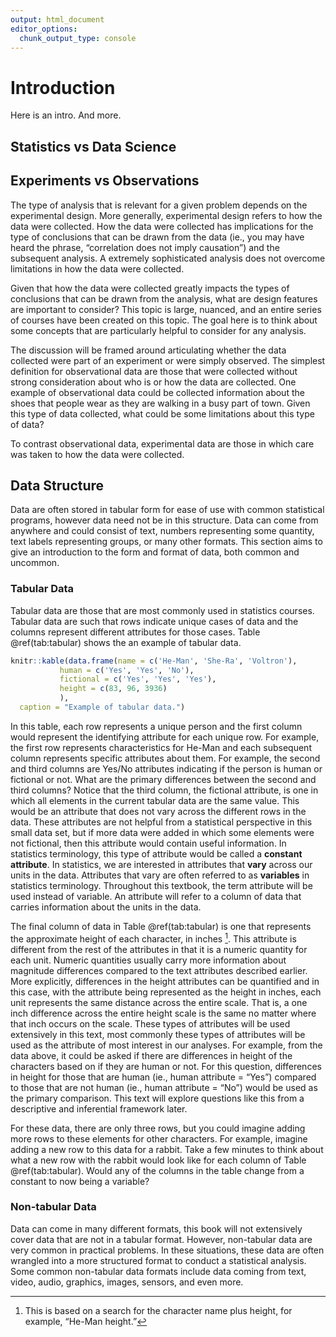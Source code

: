 ```yaml
---
output: html_document
editor_options: 
  chunk_output_type: console
---
```

# Introduction

Here is an intro. And more.

## Statistics vs Data Science


## Experiments vs Observations

The type of analysis that is relevant for a given problem depends on the experimental design. More generally, experimental design refers to how the data were collected. How the data were collected has implications for the type of conclusions that can be drawn from the data (ie., you may have heard the phrase, "correlation does not imply causation") and the subsequent analysis. A extremely sophisticated analysis does not overcome limitations in how the data were collected. 

Given that how the data were collected greatly impacts the types of conclusions that can be drawn from the analysis, what are design features are important to consider? This topic is large, nuanced, and an entire series of courses have been created on this topic. The goal here is to think about some concepts that are particularly helpful to consider for any analysis. 

The discussion will be framed around articulating whether the data collected were part of an experiment or were simply observed. The simplest definition for observational data are those that were collected without strong consideration about who is or how the data are collected. One example of observational data could be collected information about the shoes that people wear as they are walking in a busy part of town. Given this type of data collected, what could be some limitations about this type of data? 

To contrast observational data, experimental data are those in which care was taken to how the data were collected. 

## Data Structure

Data are often stored in tabular form for ease of use with common statistical programs, however data need not be in this structure. Data can come from anywhere and could consist of text, numbers representing some quantity, text labels representing groups, or many other formats. This section aims to give an introduction to the form and format of data, both common and uncommon.

### Tabular Data
Tabular data are those that are most commonly used in statistics courses. Tabular data are such that rows indicate unique cases of data and the columns represent different attributes for those cases. Table \@ref(tab:tabular) shows the an example of tabular data. 

```r
knitr::kable(data.frame(name = c('He-Man', 'She-Ra', 'Voltron'),
           human = c('Yes', 'Yes', 'No'),
           fictional = c('Yes', 'Yes', 'Yes'),
           height = c(83, 96, 3936)
           ),
  caption = "Example of tabular data.")
```

In this table, each row represents a unique person and the first column would represent the identifying attribute for each unique row. For example, the first row represents characteristics for He-Man and each subsequent column represents specific attributes about them. For example, the second and third columns are Yes/No attributes indicating if the person is human or fictional or not. What are the primary differences between the second and third columns? Notice that the third column, the fictional attribute, is one in which all elements in the current tabular data are the same value. This would be an attribute that does not vary across the different rows in the data. These attributes are not helpful from a statistical perspective in this small data set, but if more data were added in which some elements were not fictional, then this attribute would contain useful information. In statistics terminology, this type of attribute would be called a **constant attribute**. In statistics, we are interested in attributes that **vary** across our units in the data. Attributes that vary are often referred to as **variables** in statistics terminology. Throughout this textbook, the term attribute will be used instead of variable. An attribute will refer to a column of data that carries information about the units in the data. 

The final column of data in Table \@ref(tab:tabular) is one that represents the approximate height of each character, in inches ^[This is based on a search for the character name plus height, for example, "He-Man height."]. This attribute is different from the rest of the attributes in that it is a numeric quantity for each unit. Numeric quantities usually carry more information about magnitude differences compared to the text attributes described earlier. More explicitly, differences in the height attributes can be quantified and in this case, with the attribute being represented as the height in inches, each unit represents the same distance across the entire scale. That is, a one inch difference across the entire height scale is the same no matter where that inch occurs on the scale. These types of attributes will be used extensively in this text, most commonly these types of attributes will be used as the attribute of most interest in our analyses. For example, from the data above, it could be asked if there are differences in height of the characters based on if they are human or not. For this question, differences in height for those that are human (ie., human attribute = "Yes") compared to those that are not human (ie., human attribute = "No") would be used as the primary comparison. This text will explore questions like this from a descriptive and inferential framework later. 

For these data, there are only three rows, but you could imagine adding more rows to these elements for other characters. For example, imagine adding a new row to this data for a rabbit. Take a few minutes to think about what a new row with the rabbit would look like for each column of Table \@ref(tab:tabular). Would any of the columns in the table change from a constant to now being a variable? 

### Non-tabular Data

Data can come in many different formats, this book will not extensively cover data that are not in a tabular format. However, non-tabular data are very common in practical problems. In these situations, these data are often wrangled into a more structured format to conduct a statistical analysis. Some common non-tabular data formats include data coming from text, video, audio, graphics, images, sensors, and even more. 


